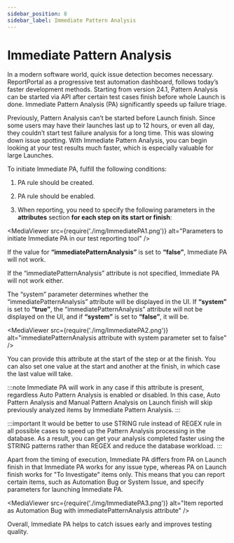```yaml
---
sidebar_position: 8
sidebar_label: Immediate Pattern Analysis
---
```


# Immediate Pattern Analysis

In a modern software world, quick issue detection becomes necessary. ReportPortal as a progressive test automation dashboard, follows today’s faster development methods. Starting from version 24.1, Pattern Analysis can be started via API after certain test cases finish before whole Launch is done. Immediate Pattern Analysis (PA) significantly speeds up failure triage.

Previously, Pattern Analysis can’t be started before Launch finish. Since some users may have their launches last up to 12 hours, or even all day, they couldn’t start test failure analysis for a long time. This was slowing down issue spotting. With Immediate Pattern Analysis, you can begin looking at your test results much faster, which is especially valuable for large Launches.

To initiate Immediate PA, fulfill the following conditions:

1. PA rule should be created.

2. PA rule should be enabled.

3. When reporting, you need to specify the following parameters in the **attributes** section **for each step on its start or finish**:

<MediaViewer src={require('./img/ImmediatePA1.png')} alt="Parameters to initiate Immediate PA in our test reporting tool" />

If the value for **“immediatePatternAnalysis”** is set to **“false”**, Immediate PA will not work.

If the “immediatePatternAnalysis” attribute is not specified, Immediate PA will not work either.

The “system” parameter determines whether the “immediatePatternAnalysis” attribute will be displayed in the UI. If **“system”** is set to **“true”**, the “immediatePatternAnalysis” attribute will not be displayed on the UI, and if **“system”** is set to **“false”**, it will be.

<MediaViewer src={require('./img/ImmediatePA2.png')} alt="immediatePatternAnalysis attribute with system parameter set to false" />

You can provide this attribute at the start of the step or at the finish. You can also set one value at the start and another at the finish, in which case the last value will take.

:::note
Immediate PA will work in any case if this attribute is present, regardless Auto Pattern Analysis is enabled or disabled. In this case, Auto Pattern Analysis and Manual Pattern Analysis on Launch finish will skip previously analyzed items by Immediate Pattern Analysis.
:::

:::important
It would be better to use STRING rule instead of REGEX rule in all possible cases to speed up the Pattern Analysis processing in the database. As a result, you can get your analysis completed faster using the STRING patterns rather than REGEX and reduce the database workload.
:::

Apart from the timing of execution, Immediate PA differs from PA on Launch finish in that Immediate PA works for any issue type, whereas PA on Launch finish works for "To Investigate" items only. This means that you can report certain items, such as Automation Bug or System Issue, and specify parameters for launching Immediate PA.

<MediaViewer src={require('./img/ImmediatePA3.png')} alt="Item reported as Automation Bug with immediatePatternAnalysis attribute" />

Overall, Immediate PA helps to catch issues early and improves testing quality.
